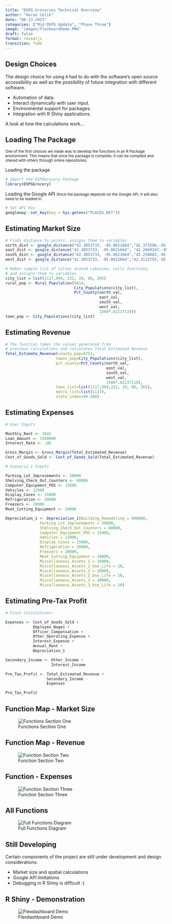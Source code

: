 ```yaml
---
title: "DSPG Groceries Technical Overview"
author: "Harun Celik"
date: "06-23-2023"
categories: ["Mid-DSPG Update", "Phase Three"]
image: "images/flexboarddemo.PNG"
draft: false
format: revealjs
transition: fade
---
```


## Design Choices

The design choice for using `R` had to do with the software's open source accessibility as well as the possibility of future integration with different software. 

::: incremental
- Automation of data.
- Interact dynamically with user input.
- Environmental support for packages.
- Integration with R Shiny applications.


A look at how the calculations work...
:::

## Loading The Package

<small> One of the first choices we made was to develop the functions in an R Package environment.
This means that once the package is complete, it can be compiled and shared with others through
online repositories.</small>

Loading the package

``` r
# Import the DSPGGrocery Package
library(DSPGGrocery)
```

Loading the Google API
<small> Since the package depends on the Google API, it will also need to be loaded in.</small>

``` r
# Set API Key
googleway::set_key(key = Sys.getenv("PLACES_KEY"))
```

## Estimating Market Size

``` r{code-line-numbers="|2|9|10-16"}
# Finds distance to points, assigns them to variables
north_dist <- google_distance("42.3053733, -95.0621664","42.373296,-95.1508718")
east_dist <- google_distance("42.3053733, -95.0621664", "42.2669247,-95.0038576")
south_dist <- google_distance("42.3053733, -95.0621664","42.258085,-95.223378")
west_dist <- google_distance("42.3053733, -95.0621664","42.3113755,-95.6832781")

# Makes sample list of cities around Lakeview, calls functions, 
# and assigns them to variables
city_list = list(1117,994, 222, 19, 86, 265)
rural_pop <- Rural_Population(9814, 
                              City_Populations(city_list),
                              Pct_County(north_val,
                                         east_val,
                                         south_val,
                                         west_val, 
                                         1500*.62137119))
town_pop <- City_Populations(city_list)
```

## Estimating Revenue

``` r
# The function takes the values generated from 
# previous calculations and calculates Total Estimated Revenue
Total_Estimate_Revenue(county_pop=9752,
                      towns_pop=City_Populations(city_list),
                      pct_county=Pct_County(north_val,
                                            east_val,
                                            south_val,
                                            west_val, 
                                            1500*.62137119),
                      town_list=list(1117,994,222, 19, 86, 265),
                      metro_list=list(1117),
                      state_index=89.568)

```

## Estimating Expenses

```r{code-line-numbers="|3-5|10|12-14|21-23|30|"}
# User Inputs

Monthly_Rent <- 3642
Loan_Amount <- 1500000
Interest_Rate <- .06

Gross_Margin <- Gross_Margin(Total_Estimated_Revenue)
Cost_of_Goods_Sold <- Cost_of_Goods_Sold(Total_Estimated_Revenue)

# Scenario 1 Inputs

Parking_Lot_Improvements <- 50000
Shelving_Check_Out_Counters <- 60000
Computer_Equipment_POS <- 15000
Vehicles <- 12000
Display_Cases <- 15000
Refrigeration <- 20000
Freezers <- 20000
Meat_Cutting_Equipment <- 10000

Depreciation_1 <- Depreciation_1(Building_Remodeling = 900000,
               Parking_Lot_Improvements = 50000,
               Shelving_Check_Out_Counters = 60000,
               Computer_Equipment_POS = 15000,
               Vehicles = 12000,
               Display_Cases = 15000,
               Refrigeration = 20000,
               Freezers = 20000,
               Meat_Cutting_Equipment = 10000,
               Miscellaneous_Assets_1 = 10000,
               Miscellaneous_Assets_1_Use_Life = 10,
               Miscellaneous_Assets_2 = 10000,
               Miscellaneous_Assets_2_Use_Life = 10,
               Miscellaneous_Assets_3 = 10000,
               Miscellaneous_Assets_3_Use_Life = 10)
```

## Estimating Pre-Tax Profit

```r{code-line-numbers="|3-9|11-12|14-16|18|"}
# Final Calculations:

Expenses <- Cost_of_Goods_Sold + 
            Employee_Wages + 
            Officer_Compensation + 
            Other_Operating_Expense + 
            Interest_Expense + 
            Annual_Rent + 
            Depreciation_1 

Secondary_Income <- Other_Income + 
                    Interest_Income

Pre_Tax_Profit <- Total_Estimated_Revenue + 
                  Secondary_Income - 
                  Expenses

Pre_Tax_Profit
```

## Function Map - Market Size

![Functions Section One](images/MiroOne.PNG)

## Function Map - Revenue

![Function Section Two](images/MiroTwo.PNG)

## Function - Expenses

![Function Section Three](images/MiroThree.PNG)

## All Functions

![Full Functions Diagram](images/MiroAll.PNG)

## Still Developing

Certain components of the project are still under development and design considerations.

::: incremental
- Market size and spatial calculations
- Google API limitations
- Debugging in R Shiny is difficult :(
:::

## R Shiny - Demonstration

![Flexdashboard Demo](images/flexboarddemo.PNG)
